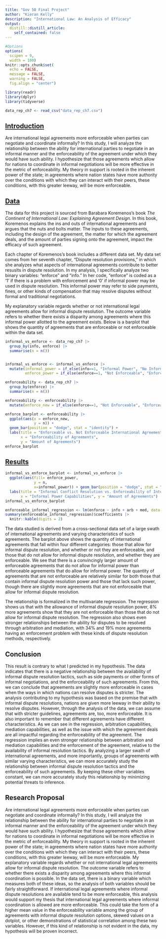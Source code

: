 ```yaml
---
title: "Gov 50 Final Project"
author: "Kieran Kelly"
description: "International Law: An Analysis of Efficacy"
output:
  distill::distill_article:
    self_contained: false
---
```


```r
#Options
options(
  scipen = 9,
  width = 100)
knitr::opts_chunk$set(
  echo = FALSE,
  message = FALSE,
  warning = FALSE,
  fig.align = "center")

library(readr)
library(dplyr)
library(tidyverse)

data_rep_ch7 <- read_csv("data_rep_ch7.csv")
```


## [Introduction]{.underline}

Are international legal agreements more enforceable when parties can negotiate and coordinate informally? In this study, I will analyze the relationship between the ability for international parties to negotiate i![]()n an informal manner and the enforceability of the agreement under which they would have such ability. I hypothesize that those agreements which al![]()low for nations to coordinate in informal negotiations will be more effective in the metric of enforceability. My theory in support is rooted in the inherent power of the state; in agreements where nation states have more authority over the conditions with which they can interact with their peers, these conditions, with this greater leeway, will be more enforceable.

## [Data]{.underline}

The data for this project is sourced from Barabara Koremenos's book *The Continent of International Law: Explaining Agreement Design*. In this book, Koremenos explains the ins and outs of international agreements and argues that the nuts and bolts matter. The inputs to these agreements, including the design of the agreement, the matter for which the agreement deals, and the amount of parties signing onto the agreement, impact the efficacy of such agreement.

Each chapter of Koremenos's book includes a different data set. My data set comes from her seventh chapter, "Dispute resolution provisions," in which she analyzes what aspects of international agreements contribute to better resuslts in dispute resolution. In my analysis, I specifically analyze two binary variables: "enforce" and "info." In her code, "enforce" is coded as a '1' if there is a problem with enforcement and '0' if informal power may be used in dispute resolution. This informal power may refer to side payments, fines, or other kinds of compensation that may resolve disputes without formal and traditional negotiations.

My explanatory variable regards whether or not international legal agreements allow for informal dispute resolution. The outcome variable refers to whether there exists a disparity among agreements where this informal power allotted to the agreement exists. Below is a barplot that shows the quantity of agreements that are enforceable or not enforceable within the data set.

```r


informal_vs_enforce <- data_rep_ch7 |>
  group_by(info, enforce) |>
  summarise(n = n())


informal_vs_enforce <- informal_vs_enforce |>
  mutate(informal_power = if_else(info==1, "Informal Power", "No Informal Power"),
         enforce_power = if_else(enforce==1, "Not Enforceable", "Enforceable"))

enforceability <- data_rep_ch7 |>
  group_by(enforce) |>
  summarise(n = n())

enforceability <- enforceability |>
  mutate(enforce_new = if_else(enforce==1, "Not Enforceable", "Enforceable"))

enforce_barplot <- enforceability |>
  ggplot(aes(x = enforce_new,
             y = n)) + 
  geom_bar(position = "dodge", stat = "identity") +
  labs(title = "Enforceable vs. Not Enforceable International Agreements",
       x = "Enforceability of Agreements",
       y = "Amount of Agreements")
enforce_barplot
```

## [Results]{.underline}

```r
informal_vs_enforce_barplot <- informal_vs_enforce |>
  ggplot(aes(fill= enforce_power,
             y = n,
             x=informal_power)) + geom_bar(position = "dodge", stat = "identity") +
  labs(title = "Informal Conflict Resolution vs. Enforceability of International Agreements",
       x = "Informal Power Capabilities", y = "Amount of Agreements")
informal_vs_enforce_barplot

```

```r
enforceable_informal_regression <- lm(enforce ~ info + arb + med, data = data_rep_ch7)
summary(enforceable_informal_regression)$coefficients |>
  knitr::kable(digits = 2)
```

The data studied is derived from a cross-sectional data set of a large swath of international agreements and varying characteristics of such agreements. The barplot above shows the quantity of international agreements that fall within four different categories: those that allow for informal dispute resolution, and whether or not they are enforceable, and those that do not allow for informal dispute resolution, and whether they are enforceable. We see that there is a convincingly larger amount of enforceable agreements that do not allow for informal power than enforceable agreements that do allow for informal power. The quantity of agreements that are not enforceable are relatively similar for both those that contain informal dispute resolution power and those that lack such power, though there are slightly more agreements that are not enforceable that allow for informal dispute resolution.

The relationship is formalized in the multivariate regression. The regression shows us that with the allowance of informal dispute resolution power, 8% more agreements show that they are not enforceable than those that do not allow for informal dispute resolution. The regression also shows even stronger relationships between the ability for disputes to be resolved through arbitration and mediation, with 34% and 19% more agreements having an enforcement problem with these kinds of dispute resolution methods, respectively.

## Conclusion

This result is contrary to what I predicted in my hypothesis. The data indicates that there is a negative relationship between the availability of informal dispute resolution tactics, such as side payments or other forms of informal negotiations, and the enforceability of such agreements. From this, we can conclude that agreements are slightly more enforceable in cases when the ways in which nations can resolve disputes is stricter. The analysis contributing to my hypothesis was based on the premise that with informal dispute resolutions, nations are given more leeway in their ability to resolve disputes. However, through the analysis of the data, we can assume that with stricter guidelines, agreements are, too, more enforceable. It is also important to remember that different agreements have different characteristics. As we can see in the regression, arbitration capabilities, mediation capabilities, as well as the issue with which the agreement deals are all impactful regarding the enforceability of the agreement. The regression implies an even stronger relationship between arbitration and mediation capabilities and the enforcement of the agreement, relative to the availability of informal resolution tactics. By analyzing a larger swath of international agreements, and more importantly, groups of agreements with similar varying characteristics, we can more accurately study the relationship between informal dispute resolution tactics and the enforceability of such agreements. By keeping these other variables constant, we can more accurately study this relationship by minimizing potential threats to inference. 

## Research Proposal

Are international legal agreements more enforceable when parties can negotiate and coordinate informally? In this study, I will analyze the relationship between the ability for international parties to negotiate in an informal manner and the enforceability of the agreement under which they would have such ability. I hypothesize that those agreements which allow for nations to coordinate in informal negotiations will be more effective in the metric of enforceability. My theory in support is rooted in the inherent power of the state; in agreements where nation states have more authority over the conditions with which they can interact with their peers, these conditions, with this greater leeway, will be more enforceable. My explanatory variable regards whether or not international legal agreements allow for informal dispute resolution. The outcome variable refers to whether there exists a disparity among agreements where this informal coordination is possible. In the data set, there is a binary variable which measures both of these ideas, so the analysis of both variables should be fairly straightforward. If international legal agreements where informal dispute resolutions are available tend to be more enforceable, this analysis would support my thesis that international legal agreements where informal coordination is allowed are more enforceable. This could take the form of a higher mean value in the enforceability variable among the group of agreements with informal dispute resolution options, skewed values on a dotplot, or other demonstrations of statistical correlation among these two variables. However, if this kind of relationship is not evident in the data, my hypothesis will be proven incorrect.
